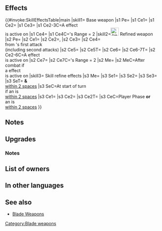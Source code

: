 {{Weapon Infobox
|tagid=SID_蒼紅のブレス
|weaponName=Frostfire Breath
|image=wep_ac027
|weaponType=Dragonstone
|might=16
|range=1
|effectiveness=Dragon
|effect=Effective against dragon foes. Grants Atk+3. If【Bonus】is active on unit, grants Atk/Spd+6 during combat, and also grants bonus to unit's Atk = total bonuses on unit's Def and Res × 1.5 during combat. If foe's Range = 2, calculates damage using the lower of foe's Def or Res.<br><br>【Bonus】<br>All effects that last "for 1 turn" or "that turn only." Includes bonuses granted by a skill like Rally or Hone and positive status effects (extra movement or effects like Dominance).
|cost=400
|exclusive=1
|statModifiers=0,19,0,0,0
|required=Flametongue
|intID=2251
|sort=453
|value=20
|adaptive=Flying
|timingID=1
|abilityID=234
|limit1ID=21
|refinePaths=default
|refineSP=400
|refineMedals=500
|refineDews=200
|upgradedEffect=Effective against dragon foes. Grants Atk+3.<br><br>If【Bonus】is active on unit, grants Atk/Spd+6 and Def/Res+5 to unit and grants bonus to unit's Atk/Spd = highest total bonuses to Def/Res among unit and allies within 3 spaces of unit × 2, reduces damage from foe's first attack by 7 ("first attack" normally means only the first strike; for effects that grant "unit attacks twice," it means the first and second strikes), and neutralizes effects that guarantee foe's follow-up attacks and effects that prevent unit's follow-up attacks during combat, and restores 7 HP to unit after combat.<br><br>If foe's Range = 2, calculates damage using the lower of foe's Def or Res.<br><br>【Bonus】<br>All effects that last "for 1 turn" or "that turn only." Includes bonuses granted by a skill like Rally or Hone and positive status effects (extra movement or effects like Dominance).
|refineStatsSkill1=3,0,0,0,0
|effectSkill1=Enables【Canto (２)】.<br><br>At start of turn, if unit is within 2 spaces of an ally, grants Def/Res+6,【Bonus Doubler】, and 【Null Panic】to unit and allies within 2 spaces of unit for 1 turn.<br><br>If unit initiates combat or is within 2 spaces of an ally, grants Atk/Spd/Def/Res+5 to unit and reduces the percentage of foe's non-Special "reduce damage by X%" skills by 50% during combat (excluding area-of-effect Specials).<br><br>【Canto (２)】<br>After an attack, Assist skill, or structure destruction, unit can move ２ space(s).<br>(Once per turn. Only highest value applied. Does not stack.)<br><br>【Bonus Doubler】<br>Grants bonus to Atk/Spd/Def/Res during combat = current bonus on each of unit's stats for 1 turn. Calculates each stat bonus independently.<br><br>【Null Panic】<br>If unit is inflicted with Panic (bonuses converted into penalties), neutralizes the "converts bonuses on target into penalties" effect for 1 turn.
|properties=
}}
==Effects==
{{#invoke:SkillEffectsTable|main
|skill1={{SCi|weapon}} Base weapon
|s1 Pe={{Eft|Stat Boosts|Atk|3}}
|s1 Ce1={{Eft|Effectiveness|{{Cwti|Dragonstone|group=1}} [[Dragon]]}}
|s1 Ce2={{Eft|Temporary buffs|Atk/Spd|6}}
|s1 Ce3={{Eft|Temporary buffs|Atk|1.5 x total {{SEt|Bonuses}}<br>on {{Tgt|Unit}}'s Def/Res}}
|s1 Ce2-3C=A {{Kp|Bonus}} effect<br>is active on {{Tgt|Unit}} 
|s1 Ce4={{Eft|Lower Def Res}}
|s1 Ce4C={{Tgt|Foe}}'s Range = 2
|skill2=[[File:Attack Plus W.png|x26px|class=inline-icon]] Refined weapon
|s2 Pe={{Eft|Stat Boosts|Atk|3}}
|s2 Ce1={{Eft|Effectiveness|{{Cwti|Dragonstone|group=1}} [[Dragon]]}}
|s2 Ce2={{Eft|Temporary buffs|Atk/Spd|6}}, {{Eft|Temporary buffs|Def/Res|5}} 
|s2 Ce3={{Eft|Temporary buffs|Atk/Spd|2 x highest total {{SEt|Bonuses}} on<br>{{Tgt|Unit}} '''&''' {{Tgt|Allies}}'s Def/Res<br>[[within 3 spaces]]}}
|s2 Ce4={{Eft|Damage Reduction|7}}<br>from {{Tgt|Foe}}'s first attack<br>(including second attacks)
|s2 Ce5={{Eft|Neutralize Guaranteed Follow-Ups}}
|s2 Ce5T={{Tgt|Foe}}
|s2 Ce6={{Eft|Neutralize Prevent Follow-Ups}}
|s2 Ce6-7T={{Tgt|Unit}}
|s2 Ce2-6C=A {{Kp|Bonus}} effect<br>is active on {{Tgt|Unit}}
|s2 Ce7={{Eft|Lower Def Res}}
|s2 Ce7C={{Tgt|Foe}}'s Range = 2
|s2 Me={{Eft|Heal|7}}
|s2 MeC=After combat if<br>a {{Kp|Bonus}} effect<br>is active on {{Tgt|Unit}}
|skill3={{Si|Frostfire Breath|refine=Skill1}} Skill refine effects
|s3 Me={{Eft|Canto|2}}
|s3 Se1={{Eft|Bonuses|Def/Res|6}}
|s3 Se2={{SEt|Bonus Doubler}}
|s3 Se3={{SEt|Null Panic}}
|s3 SeT={{Tgt|Unit}} '''&''' {{Tgt|Allies}}<br>[[within 2 spaces]]
|s3 SeC=At start of turn<br>if an {{Tgt|Ally}} is<br>[[within 2 spaces]]
|s3 Ce1={{Eft|Temporary buffs|Atk/Spd/Def/Res|5}}
|s3 Ce2={{Eft|Reduce Damage Reduction|50%}}
|s3 Ce2T={{Tgt|Foe}}
|s3 CeC=Player Phase '''or'''<br>an {{Tgt|Ally}} is<br>[[within 2 spaces]]
}}

==Notes==
{{Effective damage bonus|dragon}}
{{BonusesToAtk}}
{{EffectfromBonusKeyword|temporary buffs}}
{{LowerDefRes}}
==Upgrades==
{{Weapon Upgrade List}}
===Notes===
{{TemporaryBufffromBonus|multiSource=1|source=unit or allies with the highest bonuses|name=Refined Frostfire Breath}}
{{FlatDamageReduction|7|name=Refined Frostfire Breath}}
{{Follow-up effect neutralization|name=Refined Frostfire Breath}}
{{After combat healing|name=Refined Frostfire Breath}}
{{Canto|2|name={{St|Frostfire Breath|refine=Skill1}}}}
{{Bonuses|name={{St|Frostfire Breath|refine=Skill1}}}}
{{Bonus Doubler|name={{St|Frostfire Breath|refine=Skill1}}}}
{{Null Panic|name={{St|Frostfire Breath|refine=Skill1}}}}
{{IfUnitInitiates}}
{{Reduce Damage Reduction|name={{St|Frostfire Breath|refine=Skill1}}}}
==List of owners==
{{Skill Hero List}}
==In other languages==
{{OtherLanguages
|english=Frostfire Breath
|japanese=蒼紅のブレス
|german=Frostfeuer-Atem
|spanishEU=Aliento fuego frío
|spanishLA=Soplo fuego frío
|french=Souffle gelfeu
|italian=Soffio fuocogelo
|chineseTW=蒼紅吐息
|portuguese=Sopro gelafogo
}}
==See also==
{{See also skills|cond=WeaponEffectiveness='dragon' AND NOT (CanUseWeapon__full='Red Sword' OR CanUseWeapon__full='Blue Lance' OR CanUseWeapon__full='Green Tome' OR CanUseWeapon__full='Blue Tome' OR Description LIKE '%if unit attacked%Def/Res-%') OR Description LIKE '%bonus to unit_s Atk%total bonuses on unit%during combat%' AND exclusive='1'}}
* [[Blade Weapons]]
{{Weapons Navbox}}
[[Category:Blade weapons]]